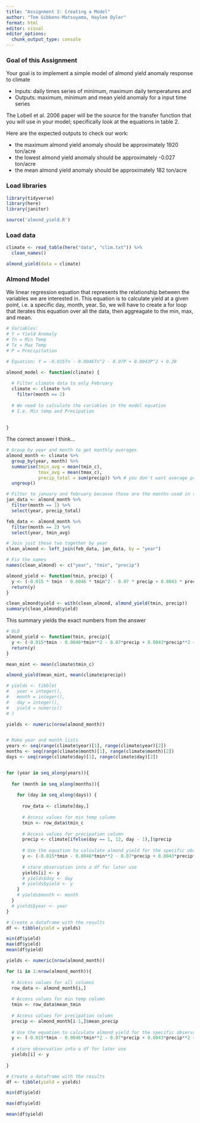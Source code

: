 ```yaml
---
title: "Assignment 2: Creating a Model"
author: "Tom Gibbens-Matsuyama, Haylee Oyler"
format: html
editor: visual
editor_options: 
  chunk_output_type: console
---
```


### Goal of this Assignment

Your goal is to implement a simple model of almond yield anomaly response to climate

-   Inputs: daily times series of minimum, maximum daily temperatures and
-   Outputs: maximum, minimum and mean yield anomaly for a input time series

The Lobell et al. 2006 paper will be the source for the transfer function that you will use in your model; specifically look at the equations in table 2.

Here are the expected outputs to check our work:

-   the maximum almond yield anomaly should be approximately 1920 ton/acre
-   the lowest almond yield anomaly should be approximately -0.027 ton/acre
-   the mean almond yield anomaly should be approximately 182 ton/acre

### Load libraries

```r
library(tidyverse)
library(here)
library(janitor)

source('almond_yield.R')
```

### Load data

```r
climate <- read_table(here("data", "clim.txt")) %>% 
  clean_names()
```

```r
almond_yield(data = climate)

```

### Almond Model

We linear regression equation that represents the relationship between the variables we are interested in. This equation is to calculate yield at a given point, i.e. a specific day, month, year. So, we will have to create a for loop that iterates this equation over all the data, then aggreagate to the min, max, and mean.

```r
# Variables:
# Y = Yield Anomaly 
# Tn = Min Temp
# Tx = Max Temp
# P = Precipitation

# Equation: Y = -0.015Tn - 0.0046Tn^2 - 0.07P + 0.0043P^2 + 0.28

almond_model <- function(climate) {
  
  # Filter climate data to only February
  climate <- climate %>% 
    filter(month == 2)
  
  # We need to calculate the variables in the model equation
  # I.e. Min temp and Precipation
  
  
}
```


The correct answer I think...

```r
# Group by year and month to get monthly averages
almond_month <- climate %>% 
  group_by(year, month) %>% 
  summarise(tmin_avg = mean(tmin_c),  
            tmax_avg = mean(tmax_c),
            precip_total = sum(precip)) %>% # you don't want average precip, you want total for the month!
  ungroup()
```

```r
# Filter to january and february because those are the months used in the paper
jan_data <- almond_month %>% 
  filter(month == 1) %>% 
  select(year, precip_total)

feb_data <- almond_month %>% 
  filter(month == 2) %>% 
  select(year, tmin_avg)

# Join just these two together by year
clean_almond <- left_join(feb_data, jan_data, by = "year")

# Fix the names
names(clean_almond) <- c("year", "tmin", "precip")
```

```r
almond_yield <- function(tmin, precip) {
  y <- (-0.015 * tmin - 0.0046 * tmin^2 - 0.07 * precip + 0.0043 * precip^2 + 0.28)
  return(y)
}

clean_almond$yield <- with(clean_almond, almond_yield(tmin, precip))
summary(clean_almond$yield)

```




This summary yields the exact numbers from the answer

```r
# OLD
almond_yield <- function(tmin, precip){
  y <- (-0.015*tmin - 0.0046*tmin**2 - 0.07*precip + 0.0043*precip**2 + 0.28)
  return(y)
}

mean_mint <- mean(climate$tmin_c)

almond_yield(mean_mint, mean(climate$precip))
```



```r
# yields <- tibble(
#   year = integer(),
#   month = integer(),
#   day = integer(),
#   yield = numeric()
# )

yields <- numeric(nrow(almond_month))


# Make year and month lists
years <- seq(range(climate$year)[1], range(climate$year)[2])
months <- seq(range(climate$month)[1], range(climate$month)[2])
days <- seq(range(climate$day)[1], range(climate$day)[2])


for (year in seq_along(years)){
  
  for (month in seq_along(months)){
    
    for (day in seq_along(days)) {
    
      row_data <- climate[day,]
    
      # Access values for min temp column
      tmin <- row_data$tmin_c
      
      # Access values for precipation column
      precip <- climate[ifelse(day == 1, 12, day - 1),]$precip
      
      # Use the equation to calculate almond yield for the specific observation
      y <- (-0.015*tmin - 0.0046*tmin**2 - 0.07*precip + 0.0043*precip**2 + 0.28)
      
      # store observation into a df for later use
      yields[i] <- y
      # yields$day <- day
      # yields$yield <- y
    }
    # yields$month <- month
  }
  # yields$year <- year
}

# Create a dataframe with the results
df <- tibble(yield = yields)

min(df$yield)
max(df$yield)
mean(df$yield)
```


```r
yields <- numeric(nrow(almond_month))

for (i in 1:nrow(almond_month)){
  
  # Access values for all columns 
  row_data <- almond_month[i,]
  
  # Access values for min temp column
  tmin <- row_data$mean_tmin
  
  # Access values for precipation column
  precip <- almond_month[i-1,]$mean_precip
  
  # Use the equation to calculate almond yield for the specific observation
  y <- (-0.015*tmin - 0.0046*tmin**2 - 0.07*precip + 0.0043*precip**2 + 0.28)
  
  # store observation into a df for later use
  yields[i] <- y
  
}

# Create a dataframe with the results
df <- tibble(yield = yields)

min(df$yield)

max(df$yield)

mean(df$yield)
```

